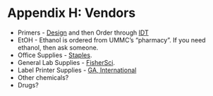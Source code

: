 # Appendix H: Vendors {#vendors}

* Primers - [Design](#design_primers) and then Order through [IDT](https://www.idtdna.com/pages/home)
* EtOH - Ethanol is ordered from UMMC's "pharmacy".  If you need ethanol, then ask someone.
* Office Supplies - [Staples](https://www.staples.com/).
* General Lab Supplies - [FisherSci](https://www.fishersci.com/us/en/home.html).
* Label Printer Supplies - [GA, International](https://www.labtag.com/)
* Other chemicals?
* Drugs?